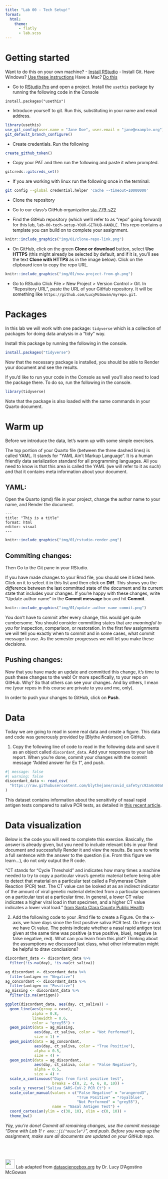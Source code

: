 ```yaml
---
title: "Lab 00 - Tech Setup!"
format: 
  html:
    theme:
      - flatly
      - lab.scss
---
```


# Getting started

::: column-margin
Want to do this on your own machine?
- [Install RStudio](https://www.rstudio.com/products/rstudio/download/#download)
- Install Git. Have Windows? [Use these instructions](https://happygitwithr.com/install-git.html#install-git-windows) Have a Mac? [Do this](https://happygitwithr.com/install-git.html#macos)
:::

- Go to [RStudio Pro](https://rstudio.deac.wfu.edu/) and open a project. Install the `usethis` package by running the following code in the Console

```
install.packages("usethis")
```

- Introduce yourself to git. Run this, substituting in your name and email address.

```r
library(usethis)
use_git_config(user.name = "Jane Doe", user.email = "jane@example.org")
git_default_branch_configure()
```

- Create credentials. Run the following

```r
create_github_token()
```

- Copy your PAT and then run the following and paste it when prompted.

```r
gitcreds::gitcreds_set()
```

- If you are working with linux run the following once in the terminal:

```bash
git config --global credential.helper 'cache --timeout=10000000'
```

- Clone the repository 

- Go to our class's GitHub organization [sta-779-s22](https://github.com/sta-779-s22)
- Find the GitHub repository (which we'll refer to as "repo" going forward) for this lab, `lab-00-tech-setup-YOUR-GITHUB-HANDLE`. This repo contains a template you can build on to complete your assignment.

```r
knitr::include_graphics("img/01/clone-repo-link.png")
```

- On GitHub, click on the green **Clone or download** button, select **Use HTTPS** (this might already be selected by default, and if it is, you'll see the text **Clone with HTTPS** as in the image below). Click on the clipboard icon to copy the repo URL.

```r
knitr::include_graphics("img/01/new-project-from-gh.png")
```

- Go to RStudio Click File > New Project > Version Control > Git. In "Repository URL", paste the URL of your GitHub repository. It will be something like `https://github.com/LucyMcGowan/myrepo.git`.

# Packages

In this lab we will work with one package: `tidyverse` which is a collection of packages for doing data analysis in a "tidy" way.

Install this package by running the following in the console.

```r
install.packages("tidyverse")
```

Now that the necessary package is installed, you should be able to Render your document and see the results.

If you'd like to run your code in the Console as well you'll also need to load the package there. To do so, run the following in the console. 

```r
library(tidyverse) 
```

Note that the package is also loaded with the same commands in your Quarto document.

# Warm up

Before we introduce the data, let's warm up with some simple exercises. 


::: column-margin
The top portion of your Quarto file (between the three dashed lines) is called YAML. It stands for "YAML Ain't Markup Language". It is a human friendly data serialization standard for all programming languages. All you need to know is that this area is called the YAML (we will refer to it as such) and that it contains meta information about your document.
:::

## YAML: 

Open the Quarto (qmd) file in your project, change the author name to your name, and Render the document.

```
---
title: "This is a title"
format: html
editor: visual
---
```

```r
knitr::include_graphics("img/01/rstudio-render.png")
```

## Commiting changes:

Then Go to the Git pane in your RStudio.

If you have made changes to your Rmd file, you should see it listed here. Click on it to select it in this list and then click on **Diff**. This shows you the *diff*erence between the last committed state of the document and its current state that includes your changes. If you're happy with these changes, write "Update author name" in the **Commit message** box and hit **Commit**.

```r
knitr::include_graphics("img/01/update-author-name-commit.png")
```

You don't have to commit after every change, this would get quite cumbersome. You should consider committing states that are *meaningful to you* for inspection, comparison, or restoration. In the first few assignments we will tell you exactly when to commit and in some cases, what commit message to use. As the semester progresses we will let you make these decisions.

## Pushing changes: 

Now that you have made an update and committed this change, it's time to push these changes to the web! Or more specifically, to your repo on GitHub. Why? So that others can see your changes. And by others, I mean me (your repos in this course are private to you and me, only). 

In order to push your changes to GitHub, click on **Push**. 

# Data

Today we are going to read in some real data and create a figure. This data and code was generously provided by [Blythe Anderson] on GitHub.

1. Copy the following line of code to read in the following data and save it as an object called `discordant_data`. Add your responses to your lab report. When you're done, commit your changes with the commit message "Added answer for Ex 1", and push.

```r
#| message: false
#| warning: false
discordant_data <- read_csv(
  "https://raw.githubusercontent.com/blythejane/covid_safety/c92a4c60a83e67179202fafdf89858c6bafaaa7e/discordant_data.csv"
)
```


::: column-margin
This dataset contains information about the sensitivity of nasal rapid antigen tests compared to saliva PCR tests, as detailed in [this recent article](https://www.medrxiv.org/content/10.1101/2022.01.04.22268770v1).
:::

# Data visualization

Below is the code you will need to complete this exercise. Basically, the answer is already given, but you need to include relevant bits in your Rmd document and successfully Render it and view the results. Be sure to write a full sentence with the answer to the question (i.e. From this figure we learn...), do not _only_ output the R code.


::: column-margin
"CT stands for “Cycle Threshold” and indicates how many times a machine needed to try to copy a particular virus’s genetic material before being able to detect that material on a particular test called a Polymerase Chain Reaction (PCR) test. The CT value can be looked at as an indirect indicator of the amount of viral genetic material detected from a particular specimen on a particular test at a particular time. In general, a lower CT value indicates a higher viral load in that specimen, and a higher CT value indicates a lower viral load." [from Santa Clara County Public Health](https://publichealthproviders.sccgov.org/sites/g/files/exjcpb951/files/Documents/FAQs-CT-values-from-covid-19-PCR-tests.pdf)
:::

2. Add the following code to your .Rmd file to create a Figure. On the x-axis, we have days since the first positive saliva PCR test. On the y-axis we have Ct value. The points indicate whether a nasal rapid antigen test given at the same time was positive (a true positive, blue), negative (a false negative, red). What can you learn from this plot? Thinking about the assumptions we discussed last class, what other information might be helpful to draw conclusions?

```r
discordant_data <- discordant_data %>%
  filter(!is.na(day), !is.na(ct_saliva))

ag_discordant <- discordant_data %>% 
  filter(antigen == "Negative")
ag_concordant <- discordant_data %>% 
  filter(antigen == "Positive")
ag_missing <- discordant_data %>% 
  filter(is.na(antigen))

ggplot(discordant_data, aes(day, ct_saliva)) +
  geom_line(aes(group = case), 
            alpha = 0.8,
            linewidth = 0.6,
            color = "grey55") +
  geom_point(data = ag_missing, 
             aes(day, ct_saliva, color = "Not Performed"),
             size = 1) +
  geom_point(data = ag_concordant,
             aes(day, ct_saliva, color = "True Positive"),
             alpha = 0.5,
             size = 4) +
  geom_point(data = ag_discordant, 
             aes(day, ct_saliva, color = "False Negative"),
             alpha = 0.5,
             size = 4) +
  scale_x_continuous("Days from first positive test",
                     breaks = c(0, 2, 4, 6, 8, 10)) +
  scale_y_reverse("Saliva SARS-CoV-2 PCR Ct") +
  scale_color_manual(values = c("False Negative" = "orangered3", 
                                "True Positive" = "royalblue",
                                "Not Performed" = "grey55"),
                     name = "Nasal Antigen Test") +
  coord_cartesian(ylim = c(38, 10), xlim = c(0, 10)) + 
  theme_bw() 
```



*Yay, you're done! Commit all remaining changes, use the commit message "Done with Lab 1! `r emo::ji("muscle")`", and push. Before you wrap up the assignment, make sure all documents are updated on your GitHub repo.*


<br><br><br>
<img src = "img/dsbox-logo.png" width = "30"> </img> Lab adapted from <a href="https://datasciencebox.org" target="_blank">datasciencebox.org</a> by Dr. Lucy D'Agostino McGowan



